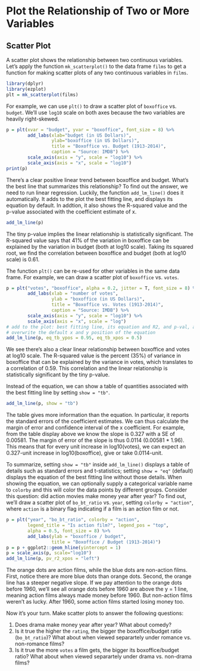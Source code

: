 # Plot the Relationship of Two or More Variables

## Scatter Plot

A scatter plot shows the relationship between two continuous variables. Let's 
apply the function `mk_scatterplot()` to the data frame `films` to get a function for making scatter plots of any two continuous variables in `films`.

```r
library(dplyr)
library(ezplot)
plt = mk_scatterplot(films)
```

For example, we can use `plt()` to draw a scatter plot of `boxoffice` vs. 
`budget`. We'll use `log10` scale on both axes because the two variables are 
heavily right-skewed.

```r
p = plt(xvar = "budget", yvar = "boxoffice", font_size = 8) %>% 
        add_labs(xlab="budget (in US Dollars)", 
                 ylab="boxoffice (in US Dollars)",         
                 title = "Boxoffice vs. Budget (1913-2014)",
                 caption = "Source: IMDB") %>% 
        scale_axis(axis = "y", scale = "log10") %>% 
        scale_axis(axis = "x", scale = "log10") 
print(p)
```

There's a clear positive linear trend between boxoffice and budget. What's
the best line that summarizes this relationship? To find out the answer, we need 
to run linear regression. Luckily, the function `add_lm_line()` does it 
automatically. It adds to the plot the best fitting line, and displays its 
equation by default. In addtion, it also shows the R-squared value and the 
p-value associated with the coefficient estimate of x. 

```r
add_lm_line(p)
```

The tiny p-value implies the linear relationship is statistically significant. 
The R-squared value says that 41% of the variation in boxoffice can be explained
by the variation in budget (both at log10 scale). Taking its squared root, we
find the correlation between boxoffice and budget (both at log10 scale) is 0.61.

The function `plt()` can be re-used for other variables in the same data frame. 
For example, we can draw a scatter plot of `boxoffice` vs. `votes`.

```r
p = plt("votes", "boxoffice", alpha = 0.2, jitter = T, font_size = 8) %>% 
        add_labs(xlab = "number of votes", 
                 ylab = "boxoffice (in US Dollars)", 
                 title = "Boxoffice vs. Votes (1913-2014)",
                 caption = "Source: IMDB") %>% 
        scale_axis(axis = "y", scale = "log10") %>% 
        scale_axis(axis = "x", scale = "log") 
# add to the plot: best fitting line, its equation and R2, and p-val, and
# overwrite the default x and y position of the equation
add_lm_line(p, eq_tb_ypos = 0.95, eq_tb_xpos = 0.5) 
```

We see there's also a clear linear relationship between boxoffice and votes at log10 scale. The R-squared value is the percent (35%) of variance 
in boxoffice that can be explained by the variance in votes, which translates
to a correlation of 0.59. This correlation and the linear relationship is 
statistically significant by the tiny p-value. 

Instead of the equation, we can show a table of quantities associated with the 
best fitting line by setting `show = "tb"`.

```r
add_lm_line(p, show = "tb") 
```

The table gives more information than the equation. In particular, it reports the standard errors of the coefficient estimates. We can thus calculate the margin of error and confidence interval of the x coefficient. For example, from the table display above we know the slope is 0.327 with a SE of 0.00581. The margin of error of the slope is thus 0.0114 (0.00581 * 1.96). This means that for every unit increase in log10(votes), we can expect an 0.327-unit increase in log10(boxoffice), give or take 0.0114-unit. 

To summarize, setting `show = "tb"` inside `add_lm_line()` displays a table of
details such as standard errors and t-statistics; setting `show = "eq"` (default) displays the equation of the best fitting line without those details. When showing the equation, we can optionally supply a categorical variable name to `colorby` and this will color the data points by different groups. Consider this question: did action movies make money year after year? To find out, we'll draw a scatter plot of `bo_bt_ratio` vs. `year`, setting `colorby = "action"`, where `action` is a binary flag indicating if a film is an action film or not.

```r
p = plt("year", "bo_bt_ratio", colorby = "action", 
        legend_title = "Is action film?", legend_pos = "top",
        alpha = 0.5, font_size = 8) %>% 
        add_labs(ylab = "boxoffice / budget", 
                 title = "Boxoffice / Budget (1913-2014)")
p = p + ggplot2::geom_hline(yintercept = 1)
p = scale_axis(p, scale="log10")
add_lm_line(p, pv_r2_xpos = "left")
```

The orange dots are action films, while the blue dots are non-action films. 
First, notice there are more blue dots than orange dots. Second, the orange line 
has a steeper negative slope. If we pay attention to the orange dots before 1960, 
we'll see all orange dots before 1960 are above the y = 1 line, meaning
action films always made money before 1960. But non-action films weren't as 
lucky. After 1960, some action films started losing money too. 

Now it's your turn. Make scatter plots to answer the following questions:

1. Does drama make money year after year? What about comedy? 
2. Is it true the higher the `rating`, the bigger the boxoffice/budget ratio 
(`bo_bt_ratio`)? What about when viewed separartely under romance vs. 
non-romance films?
3. Is it true the more `votes` a film gets, the bigger its boxoffice/budget 
ratio? What about when viewed separartely under drama vs. non-drama films?

